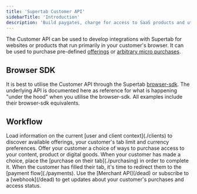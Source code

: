 ```yaml
---
title: 'Supertab Customer API'
sidebarTitle: 'Introduction'
description: 'Build paygates, charge for access to SaaS products and utilise the power of micropayments in your customers browser'
---
```



The Customer API can be used to develop integrations with Supertab for websites or products that run primarily in
your customer's browser. It can be used to purchase pre-defined [offerings](/supertab-experiences/products-offerings-pricing)
or [arbitrary micro purchases](/dead).

## Browser SDK

It is best to utilise the Customer API through the Supertab [browser-sdk](/dead).
The underlying API is documented here as reference for what is happening "under the hood" when you utilise the browser-sdk.
All examples include their browser-sdk equivalents.

<SdkWarning />

## Workflow

<Steps>
    <Step title="Discover client context">
        Load information on the current [user and client context](./clients) to discover available offerings,
        your customer's tab limit and currency preferences.
    </Step>
    <Step title="Display offerings to your customer">
        Offer your customer a choice of ways to purchase access to your content, product or digital goods.
    </Step>
    <Step title="Make a purchase">
        When your customer has made a choice, place the [purchase on their tab](./purchasing) in order to complete it.
    </Step>
    <Step title="Forward your customer to the payment flow">
        When the customer has filled their tab, it's time to redirect them to the [payment flow](./payments).
    </Step>
    <Step title="Check status of customer purchases">
        Use the [Merchant API](/dead) or subscribe to a [webhook](/dead) to get updates about your customer's purchases
        and access status.
    </Step>
</Steps>


